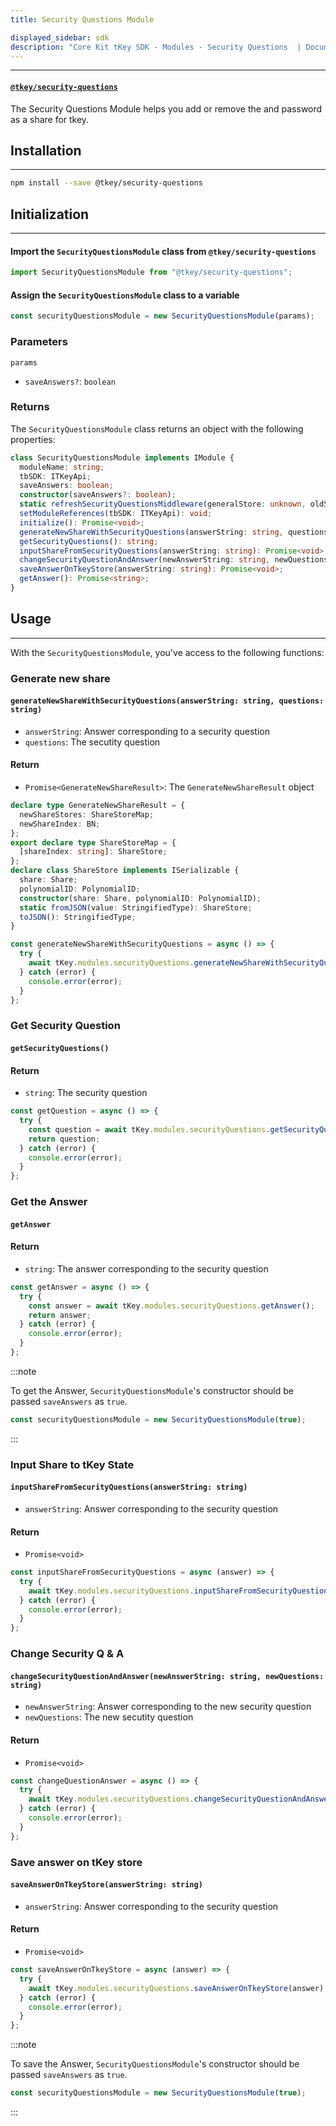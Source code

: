 ```yaml
---
title: Security Questions Module

displayed_sidebar: sdk
description: "Core Kit tKey SDK - Modules - Security Questions  | Documentation - Web3Auth"
---
```


---

#### [`@tkey/security-questions`](https://npmjs.com/package/@tkey/security-questions)

The Security Questions Module helps you add or remove the and password as a share for tkey.

## Installation

---

```bash npm2yarn
npm install --save @tkey/security-questions
```

## Initialization

---

#### Import the `SecurityQuestionsModule` class from `@tkey/security-questions`

```javascript
import SecurityQuestionsModule from "@tkey/security-questions";
```

#### Assign the `SecurityQuestionsModule` class to a variable

```javascript
const securityQuestionsModule = new SecurityQuestionsModule(params);
```

### Parameters

`params`

- `saveAnswers?`: `boolean`

### Returns

The `SecurityQuestionsModule` class returns an object with the following properties:

```ts
class SecurityQuestionsModule implements IModule {
  moduleName: string;
  tbSDK: ITKeyApi;
  saveAnswers: boolean;
  constructor(saveAnswers?: boolean);
  static refreshSecurityQuestionsMiddleware(generalStore: unknown, oldShareStores: ShareStoreMap, newShareStores: ShareStoreMap): unknown;
  setModuleReferences(tbSDK: ITKeyApi): void;
  initialize(): Promise<void>;
  generateNewShareWithSecurityQuestions(answerString: string, questions: string): Promise<GenerateNewShareResult>;
  getSecurityQuestions(): string;
  inputShareFromSecurityQuestions(answerString: string): Promise<void>;
  changeSecurityQuestionAndAnswer(newAnswerString: string, newQuestions: string): Promise<void>;
  saveAnswerOnTkeyStore(answerString: string): Promise<void>;
  getAnswer(): Promise<string>;
}
```

## Usage

---

With the `SecurityQuestionsModule`, you've access to the following functions:

### Generate new share

#### `generateNewShareWithSecurityQuestions(answerString: string, questions: string)`

- `answerString`: Answer corresponding to a security question
- `questions`: The secutity question

#### Return

- `Promise<GenerateNewShareResult>`: The `GenerateNewShareResult` object

```ts title="GenerateNewShareResult"
declare type GenerateNewShareResult = {
  newShareStores: ShareStoreMap;
  newShareIndex: BN;
};
export declare type ShareStoreMap = {
  [shareIndex: string]: ShareStore;
};
declare class ShareStore implements ISerializable {
  share: Share;
  polynomialID: PolynomialID;
  constructor(share: Share, polynomialID: PolynomialID);
  static fromJSON(value: StringifiedType): ShareStore;
  toJSON(): StringifiedType;
}
```

```js title="Example"
const generateNewShareWithSecurityQuestions = async () => {
  try {
    await tKey.modules.securityQuestions.generateNewShareWithSecurityQuestions("Multi Factor Keys", "What is MFK?");
  } catch (error) {
    console.error(error);
  }
};
```

### Get Security Question

#### `getSecurityQuestions()`

#### Return

- `string`: The security question

```js title="Example"
const getQuestion = async () => {
  try {
    const question = await tKey.modules.securityQuestions.getSecurityQuestions();
    return question;
  } catch (error) {
    console.error(error);
  }
};
```

### Get the Answer

#### `getAnswer`

#### Return

- `string`: The answer corresponding to the security question

```js title="Example"
const getAnswer = async () => {
  try {
    const answer = await tKey.modules.securityQuestions.getAnswer();
    return answer;
  } catch (error) {
    console.error(error);
  }
};
```

:::note

To get the Answer, `SecurityQuestionsModule`'s constructor should be passed `saveAnswers` as `true`.

```js
const securityQuestionsModule = new SecurityQuestionsModule(true);
```

:::

### Input Share to tKey State

#### `inputShareFromSecurityQuestions(answerString: string)`

- `answerString`: Answer corresponding to the security question

#### Return

- `Promise<void>`

```js title="Example"
const inputShareFromSecurityQuestions = async (answer) => {
  try {
    await tKey.modules.securityQuestions.inputShareFromSecurityQuestions(answer);
  } catch (error) {
    console.error(error);
  }
};
```

### Change Security Q & A

#### `changeSecurityQuestionAndAnswer(newAnswerString: string, newQuestions: string)`

- `newAnswerString`: Answer corresponding to the new security question
- `newQuestions`: The new secutity question

#### Return

- `Promise<void>`

```js title="Example"
const changeQuestionAnswer = async () => {
  try {
    await tKey.modules.securityQuestions.changeSecurityQuestionAndAnswer("Multi Factor Keys", "What is MFK?");
  } catch (error) {
    console.error(error);
  }
};
```

### Save answer on tKey store

#### `saveAnswerOnTkeyStore(answerString: string)`

- `answerString`: Answer corresponding to the security question

#### Return

- `Promise<void>`

```js title="Example"
const saveAnswerOnTkeyStore = async (answer) => {
  try {
    await tKey.modules.securityQuestions.saveAnswerOnTkeyStore(answer);
  } catch (error) {
    console.error(error);
  }
};
```

:::note

To save the Answer, `SecurityQuestionsModule`'s constructor should be passed `saveAnswers` as `true`.

```js
const securityQuestionsModule = new SecurityQuestionsModule(true);
```

:::
